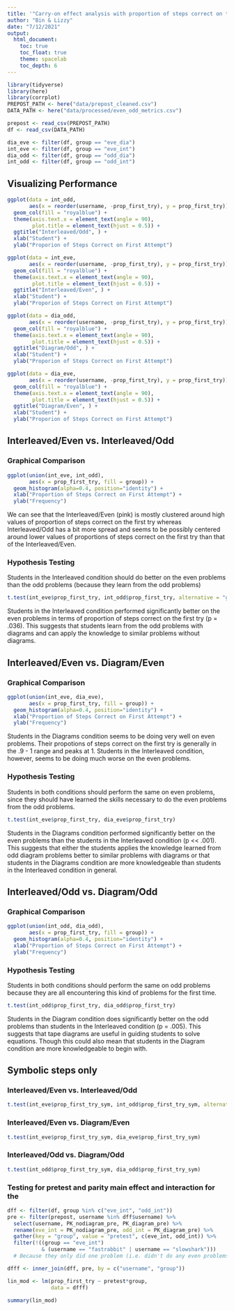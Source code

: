 ```yaml
---
title: '"Carry-on effect analysis with proportion of steps correct on the first attempt"'
author: "Bin & Lizzy"
date: "7/12/2021"
output: 
  html_document:
    toc: true
    toc_float: true
    theme: spacelab
    toc_depth: 6
---
```


```r
library(tidyverse)
library(here)
library(corrplot)
PREPOST_PATH <- here("data/prepost_cleaned.csv")
DATA_PATH <- here("data/processed/even_odd_metrics.csv")

prepost <- read_csv(PREPOST_PATH)
df <- read_csv(DATA_PATH)

dia_eve <- filter(df, group == "eve_dia")
int_eve <- filter(df, group == "eve_int")
dia_odd <- filter(df, group == "odd_dia")
int_odd <- filter(df, group == "odd_int")
```

## Visualizing Performance
```r
ggplot(data = int_odd, 
       aes(x = reorder(username, -prop_first_try), y = prop_first_try)) +
  geom_col(fill = "royalblue") + 
  theme(axis.text.x = element_text(angle = 90),
        plot.title = element_text(hjust = 0.5)) + 
  ggtitle("Interleaved/Odd", ) +
  xlab("Student") + 
  ylab("Proporion of Steps Correct on First Attempt")

ggplot(data = int_eve, 
       aes(x = reorder(username, -prop_first_try), y = prop_first_try)) +
  geom_col(fill = "royalblue") + 
  theme(axis.text.x = element_text(angle = 90),
        plot.title = element_text(hjust = 0.5)) + 
  ggtitle("Interleaved/Even", ) +
  xlab("Student") + 
  ylab("Proporion of Steps Correct on First Attempt")

ggplot(data = dia_odd, 
       aes(x = reorder(username, -prop_first_try), y = prop_first_try)) +
  geom_col(fill = "royalblue") + 
  theme(axis.text.x = element_text(angle = 90),
        plot.title = element_text(hjust = 0.5)) + 
  ggtitle("Diagram/Odd", ) +
  xlab("Student") + 
  ylab("Proporion of Steps Correct on First Attempt")

ggplot(data = dia_eve, 
       aes(x = reorder(username, -prop_first_try), y = prop_first_try)) +
  geom_col(fill = "royalblue") + 
  theme(axis.text.x = element_text(angle = 90),
        plot.title = element_text(hjust = 0.5)) + 
  ggtitle("Diagram/Even", ) +
  xlab("Student") + 
  ylab("Proporion of Steps Correct on First Attempt")
```

## Interleaved/Even vs. Interleaved/Odd

### Graphical Comparison

```r
ggplot(union(int_eve, int_odd),
       aes(x = prop_first_try, fill = group)) +
  geom_histogram(alpha=0.4, position="identity") +
  xlab("Proportion of Steps Correct on First Attempt") + 
  ylab("Frequency")
```

We can see that the Interleaved/Even (pink) is mostly clustered around high values of proportion of steps correct on the first try whereas Interleaved/Odd has a bit more spread and seems to be possibly centered around lower values of proportions of steps correct on the first try than that of the Interleaved/Even.

### Hypothesis Testing
Students in the Interleaved condition should do better on the even problems than the odd problems (because they learn from the odd problems)
```r
t.test(int_eve$prop_first_try, int_odd$prop_first_try, alternative = "greater")
```
Students in the Interleaved condition performed significantly better on the even problems in terms of proportion of steps correct on the first try (p = .036). This suggests that students learn from the odd problems with diagrams and can apply the knowledge to similar problems without diagrams. 



## Interleaved/Even vs. Diagram/Even

### Graphical Comparison

```r
ggplot(union(int_eve, dia_eve),
       aes(x = prop_first_try, fill = group)) +
  geom_histogram(alpha=0.4, position="identity") +
  xlab("Proportion of Steps Correct on First Attempt") + 
  ylab("Frequency")
```
Students in the Diagrams condition seems to be doing very well on even problems. Their propotions of steps correct on the first try is generally in the .9 - 1 range and peaks at 1. Students in the Interleaved condition, however, seems to be doing much worse on the even problems. 

### Hypothesis Testing

Students in both conditions should perform the same on even problems, since they should have learned the skills necessary to do the even problems from the odd problems. 
```r
t.test(int_eve$prop_first_try, dia_eve$prop_first_try)
```
Students in the Diagrams condition performed significantly better on the even problems than the students in the Interleaved condition (p << .001). This suggests that either the students applies the knowledge learned from odd diagram problems better to similar problems with diagrams or that students in the Diagrams condition are more knowledgeable than students in the Interleaved condition in general. 


## Interleaved/Odd vs. Diagram/Odd

### Graphical Comparison

```r
ggplot(union(int_odd, dia_odd),
       aes(x = prop_first_try, fill = group)) +
  geom_histogram(alpha=0.4, position="identity") +
  xlab("Proportion of Steps Correct on First Attempt") + 
  ylab("Frequency")
```

### Hypothesis Testing

Students in both conditions should perform the same on odd problems because they are all encountering this kind of problems for the first time. 
```r
t.test(int_odd$prop_first_try, dia_odd$prop_first_try)
```
Students in the Diagram condition does significantly better on the odd problems than students in the Interleaved condition (p = .005). This suggests that tape diagrams are useful in guiding students to solve equations. Though this could also mean that students in the Diagram condition are more knowledgeable to begin with. 

## Symbolic steps only

### Interleaved/Even vs. Interleaved/Odd
```r
t.test(int_eve$prop_first_try_sym, int_odd$prop_first_try_sym, alternative = "greater")
```
### Interleaved/Even vs. Diagram/Even
```r
t.test(int_eve$prop_first_try_sym, dia_eve$prop_first_try_sym)
```
### Interleaved/Odd vs. Diagram/Odd
```r
t.test(int_odd$prop_first_try_sym, dia_odd$prop_first_try_sym)
```

### Testing for pretest and parity main effect and interaction for the 

```r
dff <- filter(df, group %in% c("eve_int", "odd_int"))
pre <- filter(prepost, username %in% dff$username) %>%
  select(username, PK_nodiagram_pre, PK_diagram_pre) %>%
  rename(eve_int = PK_nodiagram_pre, odd_int = PK_diagram_pre) %>%
  gather(key = "group", value = "pretest", c(eve_int, odd_int)) %>%
  filter(!((group == "eve_int") 
           & (username == "fastrabbit" | username == "slowshark")))
  # Because they only did one problem (i.e. didn't do any even problems)

dfff <- inner_join(dff, pre, by = c("username", "group"))

lin_mod <- lm(prop_first_try ~ pretest*group,
              data = dfff)

summary(lin_mod)
```





